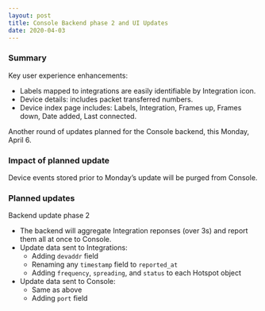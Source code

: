 ```yaml
---
layout: post
title: Console Backend phase 2 and UI Updates
date: 2020-04-03
---
```


### Summary

Key user experience enhancements:

- Labels mapped to integrations are easily identifiable by Integration icon.
- Device details: includes packet transferred numbers.
- Device index page includes: Labels, Integration, Frames up, Frames down, Date added, Last
  connected.

<!--truncate-->

Another round of updates planned for the Console backend, this Monday, April 6.

### Impact of planned update

Device events stored prior to Monday’s update will be purged from Console.

### Planned updates

Backend update phase 2

- The backend will aggregate Integration reponses (over 3s) and report them all at once to Console.
- Update data sent to Integrations:
  - Adding `devaddr` field
  - Renaming any `timestamp` field to `reported_at`
  - Adding `frequency`, `spreading`, and `status` to each Hotspot object
- Update data sent to Console:
  - Same as above
  - Adding `port` field
